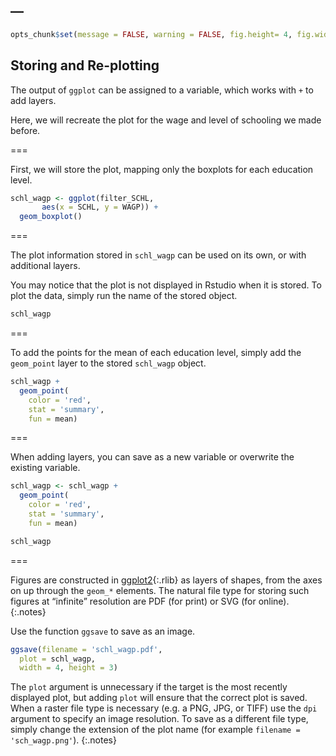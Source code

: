 ---
---

```r
opts_chunk$set(message = FALSE, warning = FALSE, fig.height= 4, fig.width= 4, dpi=100)
```

## Storing and Re-plotting

The output of `ggplot` can be assigned to a variable, which works with `+` to
add layers.

Here, we will recreate the plot for the wage and level of schooling we made before.

===

First, we will store the plot, mapping only the boxplots for each education level. 

```r
schl_wagp <- ggplot(filter_SCHL,
       aes(x = SCHL, y = WAGP)) +
  geom_boxplot() 
```

===

The plot information stored in `schl_wagp` can be used on its own, or with
additional layers. 

You may notice that the plot is not displayed in Rstudio when it is stored. To plot the data, simply run the name of the stored object.

```r
schl_wagp
```

===

To add the points for the mean of each education level, simply add the `geom_point` layer to the stored `schl_wagp` object. 

```r
schl_wagp +
  geom_point(
    color = 'red',
    stat = 'summary',
    fun = mean)
```

===

When adding layers, you can save as a new variable or overwrite the existing variable. 

```r
schl_wagp <- schl_wagp +
  geom_point(
    color = 'red',
    stat = 'summary',
    fun = mean)
```
```r
schl_wagp
```
===

Figures are constructed in [ggplot2](){:.rlib} as layers of shapes, from the
axes on up through the `geom_*` elements. The natural file type for storing such
figures at "infinite" resolution are PDF (for print) or SVG (for online). 
{:.notes}

Use the function `ggsave` to save as an image.  

```r
ggsave(filename = 'schl_wagp.pdf',
  plot = schl_wagp,
  width = 4, height = 3)
```

The `plot` argument is unnecessary if the target is the most recently displayed
plot, but adding `plot` will ensure that the correct plot is saved. When a raster file type
is necessary (e.g. a PNG, JPG, or TIFF) use the `dpi` argument to specify an
image resolution. To save as a different file type, simply change the extension of the plot name (for example `filename = 'sch_wagp.png'`).
{:.notes}